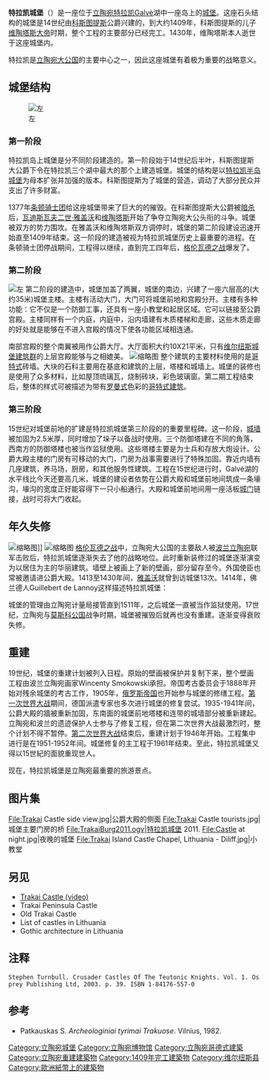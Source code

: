 '''特拉凯城堡'''（{{lang-lt|Trakų salos pilis}}）是一座位于[[立陶宛|立陶宛]][[特拉凯|特拉凯]]Galvė湖中一座岛上的[[城堡|城堡]]。这座石头结构的城堡是14世纪由[[科斯图提斯|科斯图提斯]]公爵兴建的，到大约1409年，科斯图提斯的儿子[[维陶塔斯大帝|维陶塔斯大帝]]时期，整个工程的主要部分已经完工。1430年，维陶塔斯本人逝世于这座城堡内。

特拉凯是[[立陶宛大公国|立陶宛大公国]]的主要中心之一，因此这座城堡有着极为重要的战略意义。

== 城堡结构 ==
[[File:Trakai_Island_Castle_2.jpg|左]]

=== 第一阶段 ===
特拉凯岛上城堡是分不同阶段建造的。第一阶段始于14世纪后半叶，科斯图提斯大公爵下令在特拉凯三个湖中最大的那个上建造城堡。城堡的结构是以[[特拉凯半岛城堡|特拉凯半岛城堡]]为母本扩张并加强的版本。科斯图提斯为了城堡的营造，调动了大部分民众并支出了许多财富。

1377年[[条顿骑士团|条顿骑士团]]给这座城堡带来了巨大的的摧毁。在科斯图提斯大公爵被[[暗杀|暗杀]]后，[[雅盖沃|瓦迪斯瓦夫二世·雅盖沃]]和[[维陶塔斯|维陶塔斯]]开始了争夺立陶宛大公头衔的斗争。城堡被双方的势力围攻。在雅盖沃和维陶塔斯双方调停时，城堡的第二阶段建设迅速开始直至1409年结束。这一阶段的建造被视为特拉凯城堡历史上最重要的进程。在条顿骑士团停战期间，工程得以继续，直到完工四年后，[[格伦瓦德之战|格伦瓦德之战]]爆发了。

=== 第二阶段 ===
[[File:Trakai_castle_inner_yard.jpg|左]]
第二阶段的建造中，城堡加盖了两翼，城堡的南边，兴建了一座六层高的(大约35米)城堡主楼。主楼有活动大门，大门可将城堡前地和宫殿分开。主楼有多种功能：它不仅是一个防御工事，还具有一座小教堂和起居区域。它可以链接至公爵宫殿。主楼同样有一个内庭，内庭中，沿内墙建有木质楼梯和走廊，这些木质走廊的好处就是能够在不进入宫殿的情况下使各功能区域相连通。

南部宫殿的整个南翼被用作公爵大厅。大厅面积大约10X21平米，只有[[維爾紐斯城堡建築群|维尔纽斯城堡建筑群]]的上层宫殿能够与之相媲美。
[[File:Trakai_Island_Castle_3.jpg|缩略图]]
整个建筑的主要材料使用的是[[哥特式|哥特式]]砖墙。大块的石料主要用在基底和建筑的上层，塔楼和城墙上。城堡的装修也是使用了众多材料，比如屋顶琉璃瓦，烧制砖块，彩色玻璃窗。第二期工程结束后，整体的样式可被描述为带有[[罗曼式建筑|罗曼式]]色彩的[[哥特式建筑|哥特式建筑]]。

=== 第三阶段 ===
15世纪对城堡前地的扩建是特拉凯城堡第三阶段的的重要里程碑。这一阶段，[[城墙|城墙]]被加固为2.5米厚，同时增加了垛子以备战时使用。三个防御塔建在不同的角落，西南方的防御塔楼也被当作监狱使用。这些塔楼主要是为士兵和存放大炮设计。公爵大殿主楼的门房有可移动的大门，门房为战事需要进行了特殊加固。靠近内墙有几座建筑，养马场，厨房，和其他服务性建筑。工程在15世纪进行时，Galvė湖的水平线比今天还要高几米，城堡的建设者依势在公爵大殿和城堡前地间筑成一条壕沟，壕沟的宽度正好能容得下一只小船通行。大殿和城堡前地间用一座活板[[城门|城门]]链接，战时可将大门收起。

== 年久失修 ==
[[File:Marszewski_Trakai_Castle.jpg|缩略图]]]]
[[File:Trakai-castle-ruins-old-photo-about-1870-1880.jpg|缩略图]]
[[格伦瓦德之战|格伦瓦德之战]]中，立陶宛大公国的主要敌人被[[波蘭立陶宛|波兰立陶宛]]联军击败后，特拉凯城堡逐渐失去了他的战略地位。此时重新装修过的城堡逐渐演变为以居住为主的华丽建筑。墙壁上被画上了新的壁画，部分留存至今。外国使臣也常被邀请进公爵大殿。1413至1430年间，[[雅盖沃|雅盖沃]]就曾到访城堡13次。1414年，佛兰德人Guillebert de Lannoy这样描述特拉凯城堡：

{{Cquote|1430年，还没被加冕为[[立陶宛国王|立陶宛国王]]的维陶塔斯大公爵驾崩于城堡内。[[齐格蒙特·奥古斯特|齐格蒙特·奥古斯特]]治理时期，城堡被重新以文艺复兴时期的风格装修，之后曾被一度用作皇家居所。}}

城堡的管理由立陶宛计量局接管直到1511年，之后城堡一直被当作监狱使用。17世纪，立陶宛与[[莫斯科公国|莫斯科公国]]战争时期，城堡被摧毁后就再也没有重建。逐渐变得衰败失修。

== 重建 ==
19世纪，城堡的重建计划被列入日程。原始的壁画被保护并复制下来，整个壁画工程由波兰立陶宛画家Wincenty Smokowski承担。帝国考古委员会于1888年开始对残余城堡的考古工作，1905年，[[俄罗斯帝国|俄罗斯帝国]]也开始参与城堡的修缮工程。[[第一次世界大战|第一次世界大战]]期间，德国派遣专家也多次进行城堡的修复尝试。1935-1941年间，公爵大殿的牆被重新加固，东南面的城堡前地塔楼和连带的城墙部分被重新建起。立陶宛和波兰的遗迹保护人士参与了修复工程，但在第二次世界大战最激烈时，整个计划不得不暂停。[[第二次世界大战|第二次世界大战]]结束后，重建计划于1946年开始。工程集中进行是在1951-1952年间。城堡修复的主工程于1961年结束。至此，特拉凯城堡又得以15世紀的面貌重现世人。

现在，特拉凯城堡是立陶宛最重要的旅游景点。 

== 图片集 ==
<gallery>
File:Trakai Castle side view.jpg|公爵大殿的侧面
File:Trakai Castle tourists.jpg|城堡主要门房的桥
File:TrakaiBurg2011.ogv|特拉凯城堡 2011.
File:Castle at night.jpg|夜晚的城堡
File:Trakai Island Castle Chapel, Lithuania - Diliff.jpg|小教堂
</gallery>

== 另见 ==
* [http://www.youtube.com/watch?v=cnC7ys-7qDA Trakai Castle (video)] {{Wayback|url=http://www.youtube.com/watch?v=cnC7ys-7qDA |date=20160417174248 }}
* Trakai Peninsula Castle
* Old Trakai Castle
* List of castles in Lithuania
* Gothic architecture in Lithuania

== 注释 ==
<references />
 Stephen Turnbull. Crusader Castles Of The Teutonic Knights. Vol. 1. Osprey Publishing Ltd, 2003. p. 39. ISBN 1-84176-557-0

== 参考 ==
* Patkauskas S. ''Archeologiniai tyrimai Trakuose''. Vilnius, 1982.

[[Category:立陶宛城堡|Category:立陶宛城堡]]
[[Category:立陶宛博物馆|Category:立陶宛博物馆]]
[[Category:立陶宛哥德式建築|Category:立陶宛哥德式建築]]
[[Category:立陶宛重建建築物|Category:立陶宛重建建築物]]
[[Category:1409年完工建築物|Category:1409年完工建築物]]
[[Category:维尔纽斯县|Category:维尔纽斯县]]
[[Category:歐洲紙幣上的建築物|Category:歐洲紙幣上的建築物]]